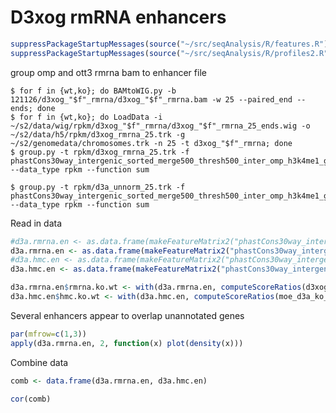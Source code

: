 D3xog rmRNA enhancers
========================================================

```r
suppressPackageStartupMessages(source("~/src/seqAnalysis/R/features.R"))
suppressPackageStartupMessages(source("~/src/seqAnalysis/R/profiles2.R"))
```

group omp and ott3 rmrna bam to enhancer file
```
$ for f in {wt,ko}; do BAMtoWIG.py -b 121126/d3xog_"$f"_rmrna/d3xog_"$f"_rmrna.bam -w 25 --paired_end --ends; done
$ for f in {wt,ko}; do LoadData -i ~/s2/data/wig/rpkm/d3xog_"$f"_rmrna/d3xog_"$f"_rmrna_25_ends.wig -o ~/s2/data/h5/rpkm/d3xog_rmrna_25.trk -g ~/s2/genomedata/chromosomes.trk -n 25 -t d3xog_"$f"_rmrna; done
$ group.py -t rpkm/d3xog_rmrna_25.trk -f phastCons30way_intergenic_sorted_merge500_thresh500_inter_omp_h3k4me1_gc_sub_refgene_extend5kb.bed_chr --data_type rpkm --function sum 
```

```
$ group.py -t rpkm/d3a_unnorm_25.trk -f phastCons30way_intergenic_sorted_merge500_thresh500_inter_omp_h3k4me1_gc_sub_refgene_extend5kb.bed_chr --data_type rpkm --function sum 
```

Read in data
```r
#d3a.rmrna.en <- as.data.frame(makeFeatureMatrix2("phastCons30way_intergenic_sorted_merge500_thresh500_inter_omp_h3k4me1_gc_sub_refgene_extend5kb.bed_chr", set="d3a_rmrna", data_type="rpkm/sum"))
d3a.rmrna.en <- as.data.frame(makeFeatureMatrix2("phastCons30way_intergenic_sorted_merge500_thresh500_inter_omp_h3k4me1_gc_F3_sub_igenome_ensembl_genes_extend5kb.bed_chr", set="d3a_rmrna", data_type="rpkm/sum"))
#d3a.hmc.en <- as.data.frame(makeFeatureMatrix2("phastCons30way_intergenic_sorted_merge500_thresh500_inter_omp_h3k4me1_gc_sub_refgene_extend5kb.bed_chr", set="d3a_rpkm", data_type="rpkm/sum"))
d3a.hmc.en <- as.data.frame(makeFeatureMatrix2("phastCons30way_intergenic_sorted_merge500_thresh500_inter_omp_h3k4me1_gc_F3_sub_igenome_ensembl_genes_extend5kb.bed_chr", set="d3a_rpkm", data_type="rpkm/mean"))

d3a.rmrna.en$rmrna.ko.wt <- with(d3a.rmrna.en, computeScoreRatios(d3xog_ko_rmrna, d3xog_wt_rmrna))
d3a.hmc.en$hmc.ko.wt <- with(d3a.hmc.en, computeScoreRatios(moe_d3a_ko_hmc_rpkm, moe_d3a_wt_hmc_rpkm))
```

Several enhancers appear to overlap unannotated genes
```r
par(mfrow=c(1,3))
apply(d3a.rmrna.en, 2, function(x) plot(density(x)))
```

Combine data
```r
comb <- data.frame(d3a.rmrna.en, d3a.hmc.en)
```

```r
cor(comb)
```

